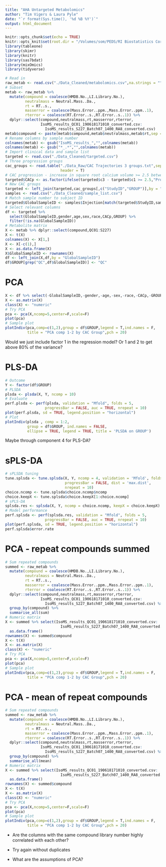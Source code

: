 ```yaml
---
title: "AHA Untargeted Metabolomics"
author: "Tim Vigers & Laura Pyle"
date: "`r format(Sys.time(), '%d %B %Y')`"
output: html_document
---
```


```r
knitr::opts_chunk$set(echo = TRUE)
knitr::opts_knit$set(root.dir = "/Volumes/som/PEDS/RI Biostatistics Core/Shared/Shared Projects/Laura/BDC/Projects/Janet Snell-Bergeon/AHA collaborative grant")
library(tableone)
library(skimr)
library(knitr)
library(sas7bdat)
library(mixOmics)
library(tidyverse)
```

```r
# Read in
raw_metab <- read.csv("./Data_Cleaned/metabolomics.csv",na.strings = "",stringsAsFactors = F)
# Subset
metab <- raw_metab %>% 
  mutate(compound = coalesce(HMDB.No.,LI.Library.No.),
         neutralmass = Neutral.Mass..Da.,
         rt = RT..s.,
         masserror = coalesce(Mass.Error..ppm.,Mass.Error..ppm..1),
         rterror = coalesce(RT.Error..s.,RT.Error..s..1)) %>% 
  dplyr::select(compound,neutralmass,rt,masserror,rterror,
                IsoMS_results_QC01_190618171010_converted.csv:
                  IsoMS_results_S227_Batch07_1400_RA8_converted.csv)
metab$compound <- paste(metab$compound,metab$neutralmass,metab$rt,sep = "")
# Rename columns by sample number
colnames(metab) <- gsub("IsoMS_results_","",colnames(metab))
colnames(metab) <- gsub("*_.*","",colnames(metab))
# Import clinical data and sample list
targeted <- read.csv("./Data_Cleaned/targeted.csv")
# Three progression groups
cac_groups <- read.table("./Data_Raw/CAC Trajectories 3 groups.txt",sep = "\t",
                         header = T)
# CAC progression - increase in square root calcium volume >= 2.5 between baseline and visit 3
targeted$CACp <- as.factor(ifelse(targeted$c3 - targeted$c1 >= 2.5,"Progression","No Progression"))
# New CAC groups
targeted <- left_join(targeted,cac_groups[,c("StudyID","GROUP")],by = "StudyID")
samples <- read.csv("./Data_Cleaned/sample_list.csv")
# Match sample number to subject ID
targeted$GlobalSampleID <- samples$Injection[match(targeted$StudyID,samples$SampleID)]
# Select relevant columns
df <- targeted %>% 
  select(GlobalSampleID,gender,age,sex,race,CACp,GROUP) %>% 
  filter(!is.na(GlobalSampleID))
# Metabolite matrix
X <- metab %>% dplyr::select(compound,QC01:S227)
X <- t(X)
colnames(X) <- X[1,]
X <- X[-c(1),]
X <- as.data.frame(X)
X$GlobalSampleID <- rownames(X)
df <- left_join(X,df,by = "GlobalSampleID")
df$GROUP[grep("QC",df$GlobalSampleID)] <- "QC"
```

# PCA

```r
X <- df %>% select(-GlobalSampleID,-gender,-age,-sex,-race,-CACp,-GROUP)
X <- as.matrix(X)
class(X) <- "numeric"
# Try PCA 
pca <- pca(X,ncomp=5,center=F,scale=F)
plot(pca)
# Sample plot
plotIndiv(pca,comp=c(1,2),group = df$GROUP,legend = T,ind.names = F,
          title = "PCA comp 1-2 by CAC Group",pch = 20)
```

Would we just include factor 1 in the regression model? Or 1 and 2 to get above 80% of the variance?

# PLS-DA

```r
# Outcome
Y <- factor(df$GROUP)
# PLSDA
plsda <- plsda(X, Y, ncomp = 10)
# Evaluate
perf.plsda <- perf(plsda, validation = "Mfold", folds = 5, 
                  progressBar = FALSE, auc = TRUE, nrepeat = 10)
plot(perf.plsda, sd = TRUE, legend.position = "horizontal")
# Plot
plotIndiv(plsda , comp = 1:2,
          group = df$GROUP, ind.names = FALSE, 
          ellipse = TRUE, legend = TRUE, title = 'PLSDA on GROUP')
```

Maybe through component 4 for PLS-DA?

# sPLS-DA

```r
# sPLSDA tuning
tune.splsda <- tune.splsda(X, Y, ncomp = 4, validation = 'Mfold', folds = 5, 
                           progressBar = FALSE, dist = 'max.dist',
                           nrepeat = 10)
choice.ncomp <- tune.splsda$choice.ncomp$ncomp
choice.keepX <- tune.splsda$choice.keepX[1:choice.ncomp]
# sPLS-DA
splsda.res <- splsda(X, Y, ncomp = choice.ncomp, keepX = choice.keepX)
# Model performance
perf.splsda <- perf(splsda.res, validation = "Mfold", folds = 5, 
                  progressBar = FALSE, auc = TRUE, nrepeat = 10) 
plot(perf.splsda, sd = TRUE, legend.position = "horizontal")
perf.splsda$error.rate
```

# PCA - repeat compounds summed

```r
# Sum repeated compounds
summed <- raw_metab %>% 
  mutate(compound = coalesce(HMDB.No.,LI.Library.No.),
         neutralmass = Neutral.Mass..Da.,
         rt = RT..s.,
         masserror = coalesce(Mass.Error..ppm.,Mass.Error..ppm..1),
         rterror = coalesce(RT.Error..s.,RT.Error..s..1)) %>% 
  dplyr::select(compound,neutralmass,rt,masserror,rterror,
                IsoMS_results_QC01_190618171010_converted.csv:
                  IsoMS_results_S227_Batch07_1400_RA8_converted.csv) %>%
  group_by(compound) %>%
  summarise_all(sum)
# Numeric matrix
X <- summed %>% select(IsoMS_results_QC01_190618171010_converted.csv:
                         IsoMS_results_S227_Batch07_1400_RA8_converted.csv) %>%
  as.data.frame()
rownames(X) <- summed$compound
X <- t(X)
X <- as.matrix(X)
class(X) <- "numeric"
# Try PCA 
pca <- pca(X,ncomp=5,center=F,scale=F)
plot(pca)
# Sample plot
plotIndiv(pca,comp=c(1,2),group = df$GROUP,legend = T,ind.names = F,
          title = "PCA comp 1-2 by CAC Group",pch = 20)
```

# PCA - mean of repeat compounds 

```r
# Sum repeated compounds
summed <- raw_metab %>% 
  mutate(compound = coalesce(HMDB.No.,LI.Library.No.),
         neutralmass = Neutral.Mass..Da.,
         rt = RT..s.,
         masserror = coalesce(Mass.Error..ppm.,Mass.Error..ppm..1),
         rterror = coalesce(RT.Error..s.,RT.Error..s..1)) %>% 
  dplyr::select(compound,neutralmass,rt,masserror,rterror,
                IsoMS_results_QC01_190618171010_converted.csv:
                  IsoMS_results_S227_Batch07_1400_RA8_converted.csv) %>%
  group_by(compound) %>%
  summarise_all(mean)
# Numeric matrix
X <- summed %>% select(IsoMS_results_QC01_190618171010_converted.csv:
                         IsoMS_results_S227_Batch07_1400_RA8_converted.csv) %>%
  as.data.frame()
rownames(X) <- summed$compound
X <- t(X)
X <- as.matrix(X)
class(X) <- "numeric"
# Try PCA 
pca <- pca(X,ncomp=5,center=F,scale=F)
plot(pca)
# Sample plot
plotIndiv(pca,comp=c(1,2),group = df$GROUP,legend = T,ind.names = F,
          title = "PCA comp 1-2 by CAC Group",pch = 20)
```

- Are the columns with the same compound library number highly correlated with each other?

- Try again without duplicates

- What are the assumptions of PCA?